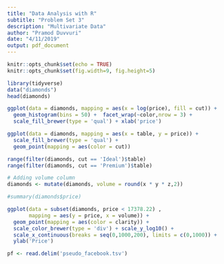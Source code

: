 ```yaml
---
title: "Data Analysis with R"
subtitle: "Problem Set 3"
description: "Multivariate Data"
author: "Pramod Duvvuri"
date: "4/11/2019"
output: pdf_document
---
```


```r
knitr::opts_chunk$set(echo = TRUE)
knitr::opts_chunk$set(fig.width=9, fig.height=5)
```

```r
library(tidyverse)
data("diamonds")
head(diamonds)
```

```r
ggplot(data = diamonds, mapping = aes(x = log(price), fill = cut)) + 
  geom_histogram(bins = 50) +  facet_wrap(~color,nrow = 3) + 
  scale_fill_brewer(type = 'qual') + xlab('price')
```

```r
ggplot(data = diamonds, mapping = aes(x = table, y = price)) +
  scale_fill_brewer(type = 'qual') +
  geom_point(mapping = aes(color = cut))
```

```r
range(filter(diamonds, cut == 'Ideal')$table)
range(filter(diamonds, cut == 'Premium')$table)
```

```r
# Adding volume column
diamonds <- mutate(diamonds, volume = round(x * y * z,2))

#summary(diamonds$price)

ggplot(data = subset(diamonds, price < 17378.22) , 
       mapping = aes(y = price, x = volume)) +
  geom_point(mapping = aes(color = clarity)) +
  scale_color_brewer(type = 'div') + scale_y_log10() + 
  scale_x_continuous(breaks = seq(0,1000,200), limits = c(0,1000)) +
  ylab('Price')
```

```r
pf <- read.delim('pseudo_facebook.tsv')
```

